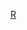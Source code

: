 {{football squad
 | name         = 兰斯球员名单
 |title = 蘭斯
 | teamname     = 蘭斯體育會
 | bgcolor      = #CC0000
 | textcolor    = #FFFFFF
 | bordercolor  = #606060
 | country      = 法国
 | list=<div>
{{football squad2 player|no= 1|name=[[普雷德拉格·拉基科维克|-{zh-hans:拉伊科维奇;zh-hk:拉積高域;zh-tw:拉基科維克;}-]]}}
{{football squad2 player|no= 2|name=[[沃特·法斯|-{zh-hans:法埃斯;zh-hk:菲斯;zh-tw:法斯;}-]]}}
{{football squad2 player|no= 3|name={{le|基斯蘭·高蘭|Ghislain Konan|-{zh-hans:科南;zh-hk:高蘭;zh-tw:科南;}-}}}} {{football squad2 player|no= 4|name={{le|马克斯美·布斯|Maxime Busi|布斯}}}}
{{football squad2 player|no= 5|name={{le|尤尼斯·阿卜杜勒哈米德|Yunis Abdelhamid|-{zh-hans:阿卜杜勒哈米德;zh-hk:亞迪咸特;zh-tw:阿卜杜勒哈米德;}-}} [[File:Captain sports.svg|15px]]}}
{{football squad2 player|no= 7|name={{le|哈维尔·查瓦莱林|Xavier Chavalerin|-{zh-hans:查瓦莱林;zh-hk:查華利連;zh-tw:查瓦萊林;}-}}}}
<!--{{football squad2 player|no= 8|name={{le|戴歷·古迪沙|Dereck Kutesa|-{zh-hans:库泰萨;zh-hk:古迪沙;zh-tw:庫泰薩;}-}}}}-->
{{football squad2 player|no= 8|name={{le|延斯·卡尤斯特|Jens Cajuste|卡尤斯特}}}}
{{football squad2 player|no= 9|name={{le|卡吉·斯尔修斯|Kaj Sierhuis|-{zh-hans:斯尔修斯;zh-hk:施亞侯斯;zh-tw:斯爾修斯;}-}}}}
{{football squad2 player|no=10|name=[[阿伯尔·扎内利|-{zh-hans:泽内利;zh-hk:辛尼利;zh-tw:扎內利;}-]]}}
<!--{{football squad2 player|no=13|name={{le|福德·杜庫雷|Fodé Doucouré|杜庫雷}}}}-->
{{football squad2 player|no=14|name=[[瓦隆·贝里萨|-{zh-hans:贝里沙;zh-hk:貝利沙;zh-tw:貝里薩;}-]]}}
{{football squad2 player|no=15|name={{le|马夏尔·穆内西|Marshall Munetsi|穆内西}}}}
{{football squad2 player|no=16|name={{le|尼古拉斯·勒梅特里|Nicolas Lemaître|勒梅特里}}}}
{{football squad2 player|no=17|name=[[阿納斯塔西奥斯·多尼斯|-{zh-hans:多尼斯;zh-hk:當尼斯;zh-tw:多尼斯;}-]]}}
{{football squad2 player|no=18|name={{le|弗雷泽·霍恩比|Fraser Hornby|霍恩比}}}}
<!--{{football squad2 player|no=19|name={{le|蒂莫西·恩卡达|Timothé Nkada|恩卡达}}}}-->
{{football squad2 player|no=20|name={{le|特里斯蒂安·丁格梅|Tristan Dingomé|丁格梅}}}}
{{football squad2 player|no=21|name={{le|纳坦埃尔·姆布库|Nathanaël Mbuku|姆布库}}}}
{{football squad2 player|no=23|name={{le|摩列圖·卡沙馬|Moreto Cassamá|-{zh-hans:卡萨马;zh-hk:卡沙馬;zh-tw:卡薩馬;}-}}}}
{{football squad2 player|no=25|name={{le|莫沙·杜姆比亞|Moussa Doumbia (footballer, born 1994)|杜姆比亞}}}}
{{football squad2 player|no=27|name=[[埃尔·比拉尔·图雷|图雷]]}}
{{football squad2 player|no=28|name={{le|蒂博·德斯梅特|Thibault De Smet|德斯梅特}}}}
{{football squad2 player|no=29|name={{le|达里奥·马雷西奇|Dario Marešić|马雷西奇}}}}
{{football squad2 player|no=30|name={{le|伊万·迪乌夫|Yehvann Diouf|迪乌夫}}}}
{{football squad2 player|no=32|name=[[托馬斯·福科特|福克特]]}}
{{football squad2 player|no=33|name={{le|桑布·西索科|Sambou Sissoko|西索科}}}}
{{football squad manager|name={{le|大卫·盖恩|David Guion|盖恩}}}}
</div>}}
<noinclude>
[[Category:法国足球俱乐部名单模板|R]]
</noinclude>